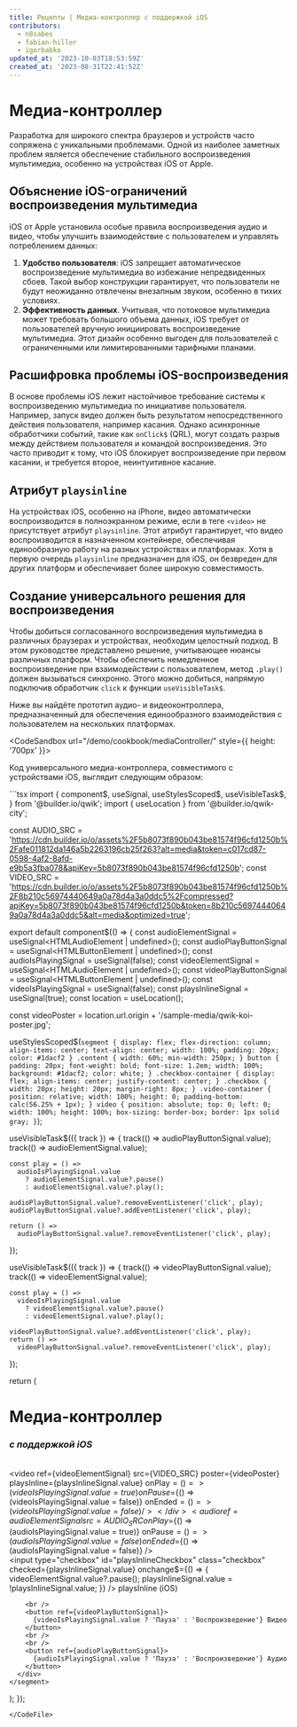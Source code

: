 ```yaml
---
title: Рецепты | Медиа-контроллер с поддержкой iOS
contributors:
  - n8sabes
  - fabian-hiller
  - igorbabko
updated_at: '2023-10-03T18:53:59Z'
created_at: '2023-08-31T22:41:52Z'
---
```



# Медиа-контроллер

Разработка для широкого спектра браузеров и устройств часто сопряжена с уникальными проблемами. Одной из наиболее заметных проблем является обеспечение стабильного воспроизведения мультимедиа, особенно на устройствах iOS от Apple.

## Объяснение iOS-ограничений воспроизведения мультимедиа

iOS от Apple установила особые правила воспроизведения аудио и видео, чтобы улучшить взаимодействие с пользователем и управлять потреблением данных:

1. **Удобство пользователя**: iOS запрещает автоматическое воспроизведение мультимедиа во избежание непредвиденных сбоев. Такой выбор конструкции гарантирует, что пользователи не будут неожиданно отвлечены внезапным звуком, особенно в тихих условиях.
2. **Эффективность данных**. Учитывая, что потоковое мультимедиа может требовать большого объема данных, iOS требует от пользователей вручную инициировать воспроизведение мультимедиа. Этот дизайн особенно выгоден для пользователей с ограниченными или лимитированными тарифными планами.

## Расшифровка проблемы iOS-воспроизведения

В основе проблемы iOS лежит настойчивое требование системы к воспроизведению мультимедиа по инициативе пользователя. Например, запуск видео должен быть результатом непосредственного действия пользователя, например касания. Однако асинхронные обработчики событий, такие как `onClick$` (QRL), могут создать разрыв между действием пользователя и командой воспроизведения. Это часто приводит к тому, что iOS блокирует воспроизведение при первом касании, и требуется второе, неинтуитивное касание.

## Атрибут `playsinline`

На устройствах iOS, особенно на iPhone, видео автоматически воспроизводится в полноэкранном режиме, если в теге `<video>` не присутствует атрибут `playsinline`. Этот атрибут гарантирует, что видео воспроизводится в назначенном контейнере, обеспечивая единообразную работу на разных устройствах и платформах. Хотя в первую очередь `playsinline` предназначен для iOS, он безвреден для других платформ и обеспечивает более широкую совместимость.

## Создание универсального решения для воспроизведения

Чтобы добиться согласованного воспроизведения мультимедиа в различных браузерах и устройствах, необходим целостный подход. В этом руководстве представлено решение, учитывающее нюансы различных платформ. Чтобы обеспечить немедленное воспроизведение при взаимодействии с пользователем, метод `.play()` должен вызываться синхронно. Этого можно добиться, напрямую подключив обработчик `click` к функции `useVisibleTask$`.

Ниже вы найдёте прототип аудио- и видеоконтроллера, предназначенный для обеспечения единообразного взаимодействия с пользователем на нескольких платформах.

<CodeSandbox url="/demo/cookbook/mediaController/" style={{ height: '700px' }}>
</CodeSandbox>

Код универсального медиа-контроллера, совместимого с устройствами iOS, выглядит следующим образом:

<CodeFile src="/src/routes/demo/cookbook/mediaController/index.tsx">
```tsx
import {
  component$,
  useSignal,
  useStylesScoped$,
  useVisibleTask$,
} from '@builder.io/qwik';
import { useLocation } from '@builder.io/qwik-city';

const AUDIO_SRC =
  'https://cdn.builder.io/o/assets%2F5b8073f890b043be81574f96cfd1250b%2Fafe011812da146a5b2263196cb25f263?alt=media&token=c017cd87-0598-4af2-8afd-e9b5a3fba078&apiKey=5b8073f890b043be81574f96cfd1250b';
const VIDEO_SRC =
  'https://cdn.builder.io/o/assets%2F5b8073f890b043be81574f96cfd1250b%2F8b210c56974440649a0a78d4a3a0ddc5%2Fcompressed?apiKey=5b8073f890b043be81574f96cfd1250b&token=8b210c56974440649a0a78d4a3a0ddc5&alt=media&optimized=true';

export default component$(() => {
  const audioElementSignal = useSignal<HTMLAudioElement | undefined>();
  const audioPlayButtonSignal = useSignal<HTMLButtonElement | undefined>();
  const audioIsPlayingSignal = useSignal(false);
  const videoElementSignal = useSignal<HTMLAudioElement | undefined>();
  const videoPlayButtonSignal = useSignal<HTMLButtonElement | undefined>();
  const videoIsPlayingSignal = useSignal(false);
  const playsInlineSignal = useSignal(true);
  const location = useLocation();

  const videoPoster =
    location.url.origin + '/sample-media/qwik-koi-poster.jpg';

  useStylesScoped$(`
        segment {
          display: flex;
          flex-direction: column;
          align-items: center;
          text-align: center;
          width: 100%;
          padding: 20px;
          color: #1dacf2
        }
        .content {
          width: 60%;
          min-width: 250px;
        }
        button {
          padding: 20px;
          font-weight: bold;
          font-size: 1.2em;
          width: 100%;
          background: #1dacf2;
          color: white;
        }
        .checkbox-container {
          display: flex;
          align-items: center;
          justify-content: center;
        }
        .checkbox {
          width: 20px;
          height: 20px;
          margin-right: 8px;
        }
        .video-container {
          position: relative;
          width: 100%;
          height: 0;
          padding-bottom: calc(56.25% + 1px);
        }
        video {
          position: absolute;
          top: 0;
          left: 0;
          width: 100%;
          height: 100%;
          box-sizing: border-box;
          border: 1px solid gray;
        }
        `);

  useVisibleTask$(({ track }) => {
    track(() => audioPlayButtonSignal.value);
    track(() => audioElementSignal.value);

    const play = () =>
      audioIsPlayingSignal.value
        ? audioElementSignal.value?.pause()
        : audioElementSignal.value?.play();

    audioPlayButtonSignal.value?.removeEventListener('click', play);
    audioPlayButtonSignal.value?.addEventListener('click', play);

    return () =>
      audioPlayButtonSignal.value?.removeEventListener('click', play);
  });

  useVisibleTask$(({ track }) => {
    track(() => videoPlayButtonSignal.value);
    track(() => videoElementSignal.value);

    const play = () =>
      videoIsPlayingSignal.value
        ? videoElementSignal.value?.pause()
        : videoElementSignal.value?.play();

    videoPlayButtonSignal.value?.addEventListener('click', play);
    return () =>
      videoPlayButtonSignal.value?.removeEventListener('click', play);
  });

  return (
    <segment>
      <div class="content">
        <h1>Медиа-контроллер</h1>
        <h3>
          <i>с поддержкой iOS</i>
        </h3>
        <br />
        <div class="video-container">
          <video
            ref={videoElementSignal}
            src={VIDEO_SRC}
            poster={videoPoster}
            playsInline={playsInlineSignal.value}
            onPlay$={() => (videoIsPlayingSignal.value = true)}
            onPause$={() => (videoIsPlayingSignal.value = false)}
            onEnded$={() => (videoIsPlayingSignal.value = false)}
          />
        </div>
        <audio
          ref={audioElementSignal}
          src={AUDIO_SRC}
          onPlay$={() => (audioIsPlayingSignal.value = true)}
          onPause$={() => (audioIsPlayingSignal.value = false)}
          onEnded$={() => (audioIsPlayingSignal.value = false)}
        />
        <br />
        <div class="checkbox-container">
          <input
            type="checkbox"
            id="playsInlineCheckbox"
            class="checkbox"
            checked={playsInlineSignal.value}
            onchange$={() => {
              videoElementSignal.value?.pause();
              playsInlineSignal.value = !playsInlineSignal.value;
            }}
          />
          <label for="playsInlineCheckbox">playsInline (iOS)</label>
        </div>

        <br />
        <button ref={videoPlayButtonSignal}>
          {videoIsPlayingSignal.value ? 'Пауза' : 'Воспроизведение'} Видео
        </button>
        <br />
        <br />
        <button ref={audioPlayButtonSignal}>
          {audioIsPlayingSignal.value ? 'Пауза' : 'Воспроизведение'} Аудио
        </button>
      </div>
    </segment>
  );
});
```
</CodeFile>

